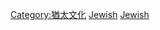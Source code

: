 {{Commons category|Jewish literature}}
[[Category:猶太文化|Category:猶太文化]]
[[Category:宗教文學|Jewish]]
[[Category:亞洲文學|Jewish]]